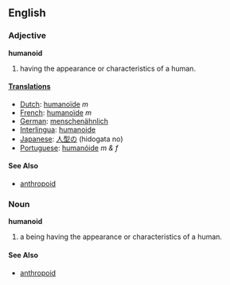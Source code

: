 ==English==
{{wikipedia}}

===Adjective===
'''humanoid'''
#having the appearance or characteristics of a human.

====[[Translation]]s====
*[[Dutch]]: [[humanoïde]] ''m''
*[[French]]: [[humanoïde]] ''m''
*[[German]]: [[menschenähnlich]]
*[[Interlingua]]: [[humanoide]]
*[[Japanese]]: [[人型の]] (hidogata no)
*[[Portuguese]]: [[humanóide]] ''m &amp; f''

====See Also====
*[[anthropoid]]

===Noun===
'''humanoid'''
#a being having the appearance or characteristics of a human. 

====See Also====
*[[anthropoid]]